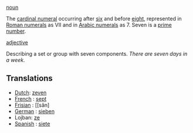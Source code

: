 [[noun]]

The [[cardinal numeral]] occurring after [[six]] and before [[eight]], represented in [[Roman numerals]] as VII and in [[Arabic numerals]] as 7. Seven is a [[prime number]].

[[adjective]]

Describing a set or group with seven components. ''There are seven days in a week.''


==Translations==
*[[Dutch]]: [[zeven]]
*[[French]] : [[sept]]
*[[Frisian]] : [[sân]
*[[German]] : [[sieben]]
*Lojban: [[ze]]
*[[Spanish]] : [[siete]]